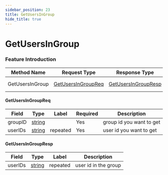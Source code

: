 ```yaml
---
sidebar_position: 23
title: GetUsersInGroup
hide_title: true
---
```


# GetUsersInGroup

### Feature Introduction



| Method Name | Request Type | Response Type | Description |
| ----------- | ------------ | ------------- | ------------- |
| GetUsersInGroup | [GetUsersInGroupReq](docs/group/index.mdx#GetUsersInGroupReq) | [GetUsersInGroupResp](docs/group/index.mdx#GetUsersInGroupResp) | get users in group |
 

#### GetUsersInGroupReq
| Field | Type | Label | Required | Description |
| ----- | ---- | ----- | -------- | ----------- |
| groupID | [string](docs/scalar/scalar.mdx) |  | Yes | group id you want to get |
| userIDs | [string](docs/scalar/scalar.mdx) | repeated | Yes | user id you want to get |
 

#### GetUsersInGroupResp
| Field | Type | Label | Description |
| ----- | ---- | ----- | ----------- |
| userIDs | [string](docs/scalar/scalar.mdx) | repeated | user id in the group |


